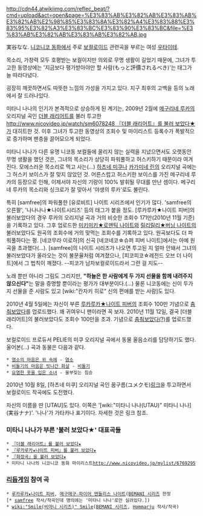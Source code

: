 http://cdn44.atwikiimg.com/reflec_beat/?cmd=upload&act=open&page=%E3%83%AB%E3%82%AB%E3%83%AB%E3%82%AB%E2%98%85%E3%83%8A%E3%82%A4%E3%83%88%E3%83%95%E3%82%A3%E3%83%BC%E3%83%90%E3%83%BC&file=%E3%83%AB%E3%82%AB%E3%83%AB%E3%82%AB.jpg

実谷なな. [[니코니코 동화]]에서 주로 [[보컬로이드]] 관련곡을 부르는 여성 [[우타이테]].

목소리, 가창력 모두 호평받는 보컬이지만 의외로 무명 생활이 길었기 때문에, 그녀가 투고한 동영상에는 '지금보다 평가받아야만 할 사람(もっと評價されるべき)'는 태그가 늘 따라다녔다.

굉장히 깨끗하면서도 따뜻한 느낌의 가성을 가지고 있다.
지구 최후의 고백을 등의 노래에서 잘 드러나있다.

미타니 나나의 인기가 본격적으로 상승하게 된 계기는, 2009년 2월에 [[메구리네 루카]]의 오리지널 곡인 [[더블 래리어트]]를 불러 투고한 [[http://www.nicovideo.jp/watch/sm6078248 『더블 래리어트』를 불러 보았다★]]가 대히트한 것. 이후 그녀가 투고한 동영상의 조회수 및 마이리스트 등록수가 폭발적으로 증가하며 팬층을 끌어모으게 되었다.

미타니 나나가 다른 유명 니코동 보컬들에 꿀리지 않는 실력을 지녔으면서도 오랫동안 무명 생활을 했던 것은, 그녀의 목소리가 상당히 파워풀하고 허스키하기 때문이라 여겨진다. 모에스러운 목소리로 먹고 사는(…) [[하츠네 미쿠]]나 [[카가미네 린]]의 오리지널 곡에는 그 허스키 보이스가 잘 맞지 않았던 것. 어른스럽고 허스키한 보이스를 가진 메구리네 루카의 등장으로 인해, 이제서야 자신의 기량이 100% 발휘될 무대를 만난 셈이다. 메구리네 루카의 목소리와 싱크로가 잘 맞아서 '야생의 루카'로도 불린다.

특히 [samfree]의 파워풀한 [유로비트] 나이트 시리즈에서 인기가 많다. 'samfree의 오른팔', '나나나나★나이트시리즈' 등의 태그가 붙을 정도. [루카루카★나이트 피버]의 불러보았다의 경우 루카의 오리지널 곡과 거의 비슷한 조회수 171만(2010년 11월 기준)을 기록하고 있다.
그후 업로드한 [[미키미키★로맨틱 나이트]]와 [[릴리릴리★버닝 나이트]]의 불러보았다도 원곡의 조회수에 거의 맞먹는 조회수를 기록하고 있다. 원곡보다도 더 파워풀하다는 평. [네코무라 이로하]의 신곡 [네코네코☆슈퍼 피버 나이트]에서는 아예 원곡을 초과했다(...). 
[samfree]의 나이트 시리즈가 나오면 투고된 지 얼마 안돼서 그녀의 불러보았다가 올라오는 것이 불문율처럼 여겨졌으나, [피코피코☆레전드 오브 더 나이트]에서 그 법칙이 깨졌다. --피코가 남자보컬로이드라서 그런 걸 지도--

노래 뿐만 아니라 그림도 그리지만, '''"하늘은 한 사람에게 두 가지 선물을 함께 내려주지 않으신다"'''는 말을 증명할 뿐이라는 평가가 대부분이다.(…) 물론 니코동에는 신이 두가지 선물을 준 사람도 있고 [wiki:"칸자키 히로" 신의 편애를 받는 사람]도 있다.

2010년 4월 5일에는 자신이 부른 [[루카루카★나이트 피버]]의 조회수 100만 기념으로 [http://www.nicovideo.jp/watch/sm10284141 춤춰보았다]를 업로드했다. 꽤 귀여우니 팬이라면 꼭 보자.
2010년 11월 12일, 결국 [더블 래리어트]의 불러보았다도 조회수 100만을 초과. 기념으로 [http://www.nicovideo.jp/watch/sm13064242 춤춰보았다(?)]를 업로드했다.

보컬로이드 프로듀서 PELIE의 미쿠 오리지널 곡에서 동물 울음소리를 담당하기도 했다. 울어본(…) 곡과 동물은 다음과 같다.

 * [[염소의 마음은 위 속에]] - [[염소]]
 * [[비둘기의 마음은 빗나간 화살]] - [[비둘기]]
 * [[요염한 옷을 입은 소녀]] - 울부짖는 짐승

2010년 10월 8일, [하츠네 미쿠] 오리지널 곡인 꿈구름(ユメクモ)[http://www.nicovideo.jp/watch/sm12365006 링크]을 투고하면서 보컬로이드 작곡에도 도전했다.

자신의 이름을 딴 [UTAU]도 있다. 이쪽은 '[wiki:"미타니 나나(UTAU)" 미타니 나나](実谷ナナ)'. '나나'가 가타카나 표기이다. 자세한 것은 링크 참조.


=== 미타니 나나가 부른 '불러 보았다★' 대표곡들 ===
 * [http://www.nicovideo.jp/watch/sm6078248 『더블 래리어트』를 불러 보았다★]
 * [http://www.nicovideo.jp/watch/sm6132406 『루카루카★나이트 피버』를 불러 보았다★]
 * [http://www.nicovideo.jp/watch/sm6111594 『화장곡』을 불러 보았다★]
 * 미타니 나나의 니코니코 동화 마이리스트[[http://www.nicovideo.jp/mylist/6769295]]

=== [[리듬게임]] 참여 곡 ===
 * [[루카루카★나이트 피버]], [[메구메구☆파이어 엔들리스 나이트]]([[BEMANI 시리즈]] 한정[* [[samfree]] 작사/작곡인데 명의에는 '미타니 나나'로만 실려있다.])
 * [[wiki:"Smile(비마니 시리즈)" Smile]]([[BEMANI 시리즈]], [[Hommarju]] 작사/작곡)
